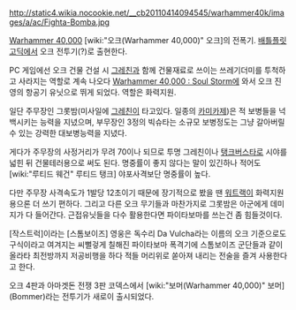 {{{+1 '''Fighta-Bomma'''}}}
http://static4.wikia.nocookie.net/__cb20110414094545/warhammer40k/images/a/ac/Fighta-Bomba.jpg

[[Warhammer 40,000]] [wiki:"오크(Warhammer 40,000)" 오크]의 전폭기. [[배틀플릿 고딕]]에서 오크 전투기(?)로 출현한다. 


PC 게임에선 오크 건물 건설 시 [[그레친]]과 함께 건물재료로 쓰이는 쓰레기더미를 투척하고 사라지는 역할로 계속 나오다 [[Warhammer 40,000 : Soul Storm]]에 와서 오크 진영의 항공기 유닛으로 뛰게 되었다. 역할은 화력지원.

일단 주무장인 그롯밤(미사일에 [[그레친]]이 타고있다. 일종의 [[카미카제]])은 적 보병들을 넉백시키는 능력을 지녔으며, 부무장인 3정의 빅슈타는 소규모 보병정도는 그냥 갈아버릴 수 있는 강력한 대보병능력을 지녔다. 

게다가 주무장의 사정거리가 무려 70이나 되므로 투명 그레친이나 [[탱크버스타]]로 시야를 넓힌 뒤 건물테러용으로 써도 된다. 명중률이 좋지 않다는 말이 있긴하나 적어도 [wiki:"루티드 웨건" 루티드 탱크] 야포사격보단 명중률이 높다.

다만 주무장 사격속도가 1발당 12초이기 때문에 장기적으로 봤을 땐 [[워트랙]]이 화력지원용으론 더 쓰기 편하다. 그리고 다른 오크 무기들과 마찬가지로 그롯밤은 아군에게 데미지가 다 들어간다. 근접유닛들을 다수 활용한다면 파이타보마를 쓰는건 좀 힘들것이다.

[작스트럭]이라는 [스톰보이즈] 영웅은 독수리 Da Vulcha라는 이름의 오크 기준으로도 구식이라고 여겨지는 씨뻘겋게 칠해진 파이타보마 폭격기에 스톰보이즈 군단들과 같이 올라타 최전방까지 저공비행을 하다 적들 머리위로 쏟아져 내리는 전술을 즐겨 사용한다고 한다.

오크 4판과 아마겟돈 전쟁 3판 코덱스에서 [wiki:"보머(Warhammer 40,000)" 보머](Bommer)라는 전투기가 새로이 출시되었다.

